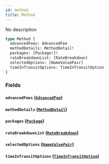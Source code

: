```yaml
---
id: method
title: Method
---
```


No description

```graphql
type Method {
  advancedFees: AdvancedFee
  methodDetails: MethodDetail!
  packages: [Package!]!
  rateBreakdownList: [RateBreakdown]
  selectedOptions: [NameValuePair]
  timeInTransitOptions: TimeInTransitOption
}
```

### Fields

#### `advancedFees` ([`AdvancedFee`](../../rate-service/objects/advanced-fee))

#### `methodDetails` ([`MethodDetail`](../../rate-service/objects/method-detail))

#### `packages` ([`Package`](../../rate-service/objects/package))

#### `rateBreakdownList` ([`RateBreakdown`](../../rate-service/objects/rate-breakdown))

#### `selectedOptions` ([`NameValuePair`](../../rate-service/objects/name-value-pair))

#### `timeInTransitOptions` ([`TimeInTransitOption`](../../rate-service/objects/time-in-transit-option))

